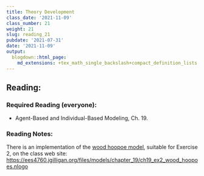 ```yaml
---
title: Theory Development
class_date: '2021-11-09'
class_number: 21
weight: 21
slug: reading_21
pubdate: '2021-07-31'
date: '2021-11-09'
output:
  blogdown::html_page:
    md_extensions: +tex_math_single_backslash+compact_definition_lists
---
```

## Reading:

### Required Reading (everyone):

* Agent-Based and Individual-Based Modeling, Ch. 19.

### Reading Notes:


There is an implementation of the [wood hoopoe model](/files/models/chapter_19/ch19_ex2_wood_hoopoes.nlogo), suitable for Exercise 2, on the class web site: <https://ees4760.jgilligan.org/files/models/chapter_19/ch19_ex2_wood_hoopoes.nlogo>

